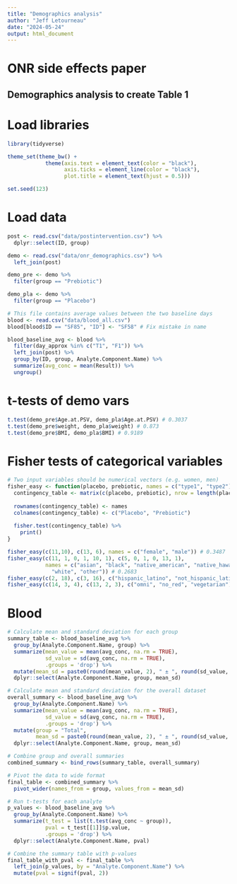 ```yaml
---
title: "Demographics analysis"
author: "Jeff Letourneau"
date: "2024-05-24"
output: html_document
---
```



# ONR side effects paper
## Demographics analysis to create Table 1

# Load libraries
```r
library(tidyverse)

theme_set(theme_bw() +
            theme(axis.text = element_text(color = "black"),
                  axis.ticks = element_line(color = "black"),
                  plot.title = element_text(hjust = 0.5)))

set.seed(123)


```


# Load data
```r

post <- read.csv("data/postintervention.csv") %>%
  dplyr::select(ID, group)

demo <- read.csv("data/onr_demographics.csv") %>%
  left_join(post)

demo_pre <- demo %>%
  filter(group == "Prebiotic")

demo_pla <- demo %>%
  filter(group == "Placebo")

# This file contains average values between the two baseline days
blood <- read.csv("data/blood_all.csv")
blood[blood$ID == "SF85", "ID"] <- "SF58" # Fix mistake in name

blood_baseline_avg <- blood %>%
  filter(day_approx %in% c("T1", "F1")) %>%
  left_join(post) %>%
  group_by(ID, group, Analyte.Component.Name) %>%
  summarize(avg_conc = mean(Result)) %>%
  ungroup()

```

# t-tests of demo vars
```r

t.test(demo_pre$Age.at.PSV, demo_pla$Age.at.PSV) # 0.3037
t.test(demo_pre$weight, demo_pla$weight) # 0.873
t.test(demo_pre$BMI, demo_pla$BMI) # 0.9189

```

# Fisher tests of categorical variables
```r

# Two input variables should be numerical vectors (e.g. women, men)
fisher_easy <- function(placebo, prebiotic, names = c("type1", "type2")) {
  contingency_table <- matrix(c(placebo, prebiotic), nrow = length(placebo), byrow = TRUE)
  
  rownames(contingency_table) <- names
  colnames(contingency_table) <- c("Placebo", "Prebiotic")
  
  fisher.test(contingency_table) %>%
    print()
}

fisher_easy(c(11,10), c(13, 6), names = c("female", "male")) # 0.3487
fisher_easy(c(11, 1, 0, 1, 10, 1), c(5, 0, 1, 0, 13, 1),
            names = c("asian", "black", "native_american", "native_hawaiian_other_pacific_islander",
              "white", "other")) # 0.2683
fisher_easy(c(2, 18), c(3, 16), c("hispanic_latino", "not_hispanic_latino")) # 0.6614
fisher_easy(c(14, 3, 4), c(13, 2, 3), c("omni", "no_red", "vegetarian")) # 0.001336


```

# Blood
```r
# Calculate mean and standard deviation for each group
summary_table <- blood_baseline_avg %>%
  group_by(Analyte.Component.Name, group) %>%
  summarize(mean_value = mean(avg_conc, na.rm = TRUE),
            sd_value = sd(avg_conc, na.rm = TRUE),
            .groups = 'drop') %>%
  mutate(mean_sd = paste0(round(mean_value, 2), " ± ", round(sd_value, 2))) %>%
  dplyr::select(Analyte.Component.Name, group, mean_sd)

# Calculate mean and standard deviation for the overall dataset
overall_summary <- blood_baseline_avg %>%
  group_by(Analyte.Component.Name) %>%
  summarize(mean_value = mean(avg_conc, na.rm = TRUE),
            sd_value = sd(avg_conc, na.rm = TRUE),
            .groups = 'drop') %>%
  mutate(group = "Total",
         mean_sd = paste0(round(mean_value, 2), " ± ", round(sd_value, 2))) %>%
  dplyr::select(Analyte.Component.Name, group, mean_sd)

# Combine group and overall summaries
combined_summary <- bind_rows(summary_table, overall_summary)

# Pivot the data to wide format
final_table <- combined_summary %>%
  pivot_wider(names_from = group, values_from = mean_sd)

# Run t-tests for each analyte
p_values <- blood_baseline_avg %>%
  group_by(Analyte.Component.Name) %>%
  summarize(t_test = list(t.test(avg_conc ~ group)),
            pval = t_test[[1]]$p.value,
            .groups = 'drop') %>%
  dplyr::select(Analyte.Component.Name, pval)

# Combine the summary table with p-values
final_table_with_pval <- final_table %>%
  left_join(p_values, by = "Analyte.Component.Name") %>%
  mutate(pval = signif(pval, 2))



```


